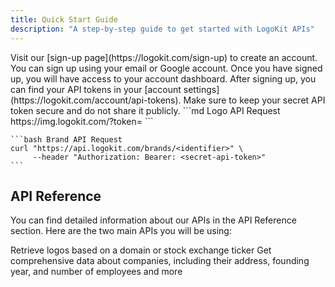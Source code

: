 ```yaml
---
title: Quick Start Guide
description: "A step-by-step guide to get started with LogoKit APIs"
---
```


<Steps>
  <Step title="Create an Account">
    Visit our [sign-up page](https://logokit.com/sign-up) to create an account.
    You can sign up using your email or Google account. Once you have signed up,
    you will have access to your account dashboard.
  </Step>
  <Step title="Obtain API Tokens">
    After signing up, you can find your API tokens in your [account
    settings](https://logokit.com/account/api-tokens). Make sure to keep your
    secret API token secure and do not share it publicly.
  </Step>
  <Step title="Integrate with Your Application">
    ```md Logo API Request
    https://img.logokit.com/<identifier>?token=<publishable-api-token>
    ```

    ```bash Brand API Request
    curl "https://api.logokit.com/brands/<identifier>" \
         --header "Authorization: Bearer: <secret-api-token>"
    ```

  </Step>
</Steps>

## API Reference

You can find detailed information about our APIs in the API Reference section. Here are the two main APIs you will be using:

<CardGroup cols={2}>
  <Card title="Logo API" icon="image" href="/api-reference/logo-API">
    Retrieve logos based on a domain or stock exchange ticker
  </Card>
  <Card
    title="Brand API"
    icon="code"
    href="https://mintlify.com/docs/development"
  >
    Get comprehensive data about companies, including their address, founding
    year, and number of employees and more
  </Card>
</CardGroup>
